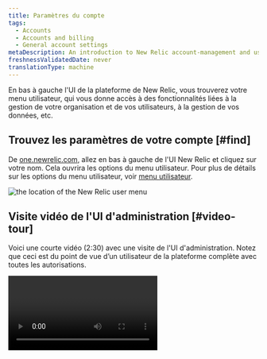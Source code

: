 ```yaml
---
title: Paramètres du compte
tags:
  - Accounts
  - Accounts and billing
  - General account settings
metaDescription: An introduction to New Relic account-management and user-management settings.
freshnessValidatedDate: never
translationType: machine
---
```


En bas à gauche l&apos;UI de la plateforme de New Relic, vous trouverez votre menu utilisateur, qui vous donne accès à des fonctionnalités liées à la gestion de votre organisation et de vos utilisateurs, à la gestion de vos données, etc.

## Trouvez les paramètres de votre compte [#find]

De [one.newrelic.com](https://one.newrelic.com), allez en bas à gauche de l&apos;UI New Relic et cliquez sur votre nom. Cela ouvrira les options du menu utilisateur. Pour plus de détails sur les options du menu utilisateur, voir [menu utilisateur](#user-menu).

<img title="the location of the New Relic user menu" alt="the location of the New Relic user menu" src="/images/accounts_screenshot-full_user-menu-location.webp" />

## Visite vidéo de l&apos;UI d&apos;administration [#video-tour]

Voici une courte vidéo (2:30) avec une visite de l&apos;UI d&apos;administration. Notez que ceci est du point de vue d’un utilisateur de la plateforme complète avec toutes les autorisations.

<Video type="wistia" id="og6og234xc" />

## Sujets populaires liés à l&apos;administration [#popular-topics]

Voici quelques-uns des sujets les plus populaires liés à l&apos;administration de New Relic :

* [Gérer la facturation](/docs/accounts/accounts-billing/new-relic-one-pricing-billing/new-relic-one-pricing-billing#usage-ui)
* [Gérer les utilisateurs](/docs/accounts/accounts-billing/new-relic-one-user-management/introduction-managing-users)
* [Ajoutez un compte à votre organisation](/docs/accounts/accounts-billing/account-structure/add-accounts)
* [Gérer les données](/docs/data-apis/manage-data/manage-your-data)
* [Gérer les clés API](/docs/apis/intro-apis/new-relic-api-keys)

## Détails du menu utilisateur [#user-menu]

Voici une image du menu utilisateur. Suivant l&apos;image, nous vous expliquons ce que vous pouvez faire avec les différentes parties du menu.

<img title="image of the New Relic user menu" alt="image of the New Relic user menu" src="/images/accounts_screenshot-crop_user-menu.webp" />

<figcaption>
  Le menu utilisateur de New Relic. (Si votre menu utilisateur est différent, cela peut être dû à [des facteurs d&apos;autorisation](/docs/accounts/accounts-billing/account-structure/factors-affecting-access-features-data) ou parce que vous utilisez notre [ancien modèle utilisateur](/docs/accounts/original-accounts-billing/original-users-roles/overview-user-models).)
</figcaption>

Voici les détails sur le contenu du menu utilisateur. Veuillez noter que le menu utilisateur est sujet à changement : celui-ci a été mis à jour pour la dernière fois le 9 mars 2023.

1. Votre nom d&apos;utilisateur et votre e-mail, ainsi que votre [type d&apos;utilisateur](/docs/accounts/accounts-billing/new-relic-one-user-management/user-type).
2. <DNT>**User preferences**</DNT>: vos paramètres de profil, y compris votre nom, vos [paramètres de messagerie](/docs/accounts/accounts/account-maintenance/account-email-settings/) et votre [fuseau horaire](/docs/accounts/accounts-billing/general-account-settings/default-time-zone-setting).
3. <DNT>**API keys**</DNT>: gérez votre [New Relic de clé API](/docs/apis/intro-apis/new-relic-api-keys).
4. <DNT>**Manage your plan**</DNT>: vous amène à l&apos;UI liée à votre [facturation et à votre utilisation](/docs/accounts/accounts-billing/new-relic-one-pricing-billing/new-relic-one-pricing-billing).
5. <DNT>**Administration**</DNT>: c&apos;est ici que vous [gérez votre utilisateur](/docs/accounts/accounts-billing/new-relic-one-user-management/user-management-ui-and-tasks#where), [gérez votre organisation et vos comptes](/docs/accounts/accounts-billing/account-structure/new-relic-account-structure), et plus encore. [Découvrez une visite vidéo de cette UI](#video-tour).
6. <DNT>**Theme**</DNT>: commandes pour l&apos;affichage du mode clair et du mode sombre.
7. <DNT>**Manage your data**</DNT>:apprenez à [comprendre, gérer et contrôler vos données](/docs/data-apis/manage-data/manage-your-data).
8. <DNT>**Other users**</DNT>:si vous avez [plusieurs enregistrements d&apos;utilisateur](/docs/accounts/accounts-billing/account-setup/multiple-logins-found), cela vous permet de basculer entre eux.

## Ajouter un utilisateur [#add-users]

En bas à droite, au-dessus de votre nom, se trouve un bouton <DNT>**Add user**</DNT> . Utilisez ceci pour [inviter un utilisateur](/docs/accounts/accounts-billing/new-relic-one-user-management/user-management-ui-and-tasks#add-users) sur New Relic.